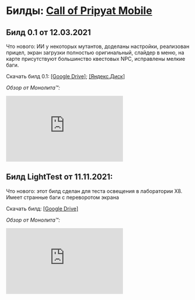 # Билды: [Call of Pripyat Mobile](https://vk.com/stalker.cop.mobile)

## Билд 0.1 от 12.03.2021

Что нового: ИИ у некоторых мутантов, доделаны настройки, реализован прицел, экран загрузки полностью оригинальный, слайдер в меню, на карте присутствуют большинство квестовых NPC, исправлены мелкие баги.

Скачать билд 0.1: [[Google Drive]](https://drive.google.com/file/d/1Tbc6AFQX3Jk7lIVOeHDjRlwj4-FO_Bdl/view); [[Яндекс.Диск]](https://disk.yandex.ua/d/6vOv4b2NnwzPQA)

*Обзор от Монолита™:*
<iframe width="320" height="180" src="https://www.youtube.com/embed/kqLTrTnMufU" title="YouTube video player" frameborder="0" allow="accelerometer; autoplay; clipboard-write; encrypted-media; gyroscope; picture-in-picture" allowfullscreen></iframe>

## Билд LightTest от 11.11.2021:

Что нового: этот билд сделан для теста освещения в лаборатории X8. Имеет странные баги с переворотом экрана

Скачать билд: [[Google Drive]](https://drive.google.com/file/d/1VSejMZzirhofcwXsAXFUGc-ojirDw2bU/view?usp=sharing)

*Обзор от Монолита™:*
<iframe width="320" height="180" src="https://www.youtube.com/embed/9Xr_3M4q2ww" title="YouTube video player" frameborder="0" allow="accelerometer; autoplay; clipboard-write; encrypted-media; gyroscope; picture-in-picture" allowfullscreen></iframe>
